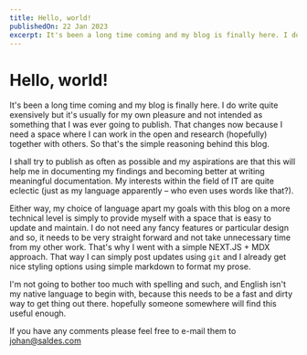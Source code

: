 ```yaml
---
title: Hello, world!
publishedOn: 22 Jan 2023
excerpt: It's been a long time coming and my blog is finally here. I do write quite exensively but it's usually for my own pleasure and not intended as something that I was ever going to publish. That changes now because I need a space where I can work in the open and research (hopefully) together with others. So that's the simple reasoning behind this blog.
---
```


# Hello, world!

It's been a long time coming and my blog is finally here. I do write quite
exensively but it's usually for my own pleasure and not intended as something
that I was ever going to publish. That changes now because I need a space where
I can work in the open and research (hopefully) together with others. So that's
the simple reasoning behind this blog.

I shall try to publish as often as possible and my aspirations are that this will
help me in documenting my findings and becoming better at writing meaningful
documentation. My interests within the field of IT are quite eclectic (just as my
language apparently – who even uses words like that?).

Either way, my choice of language apart my goals with this blog on a more technical
level is simply to provide myself with a space that is easy to update and maintain.
I do not need any fancy features or particular design and so, it needs to be very
straight forward and not take unnecessary time from my other work. That's why I went
with a simple NEXT.JS + MDX approach. That way I can simply post updates using `git`
and I already get nice styling options using simple markdown to format my prose.

I'm not going to bother too much with spelling and such, and English isn't my native language
to begin with, because this needs to be a fast and dirty way to get thing out there. hopefully
someone somewhere will find this useful enough.

If you have any comments please feel free to e-mail them to johan@saldes.com
